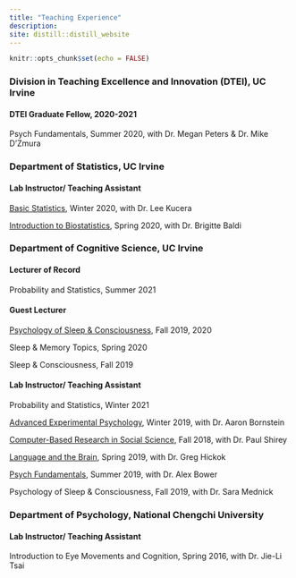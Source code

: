 ```yaml
---
title: "Teaching Experience"
description:
site: distill::distill_website
---
```


```r
knitr::opts_chunk$set(echo = FALSE)
```

### Division in Teaching Excellence and Innovation (DTEI), UC Irvine
#### DTEI Graduate Fellow, 2020-2021
Psych Fundamentals, Summer 2020, with Dr. Megan Peters & Dr. Mike D’Zmura

### Department of Statistics, UC Irvine                                       
#### Lab Instructor/ Teaching Assistant
[Basic Statistics](http://catalogue.uci.edu/allcourses/stats/), Winter 2020, with Dr. Lee Kucera

[Introduction to Biostatistics](http://catalogue.uci.edu/allcourses/stats/), Spring 2020, with Dr. Brigitte Baldi

### Department of Cognitive Science, UC Irvine 
#### Lecturer of Record
Probability and Statistics, Summer 2021

#### Guest Lecturer
[Psychology of Sleep & Consciousness](http://catalogue.uci.edu/allcourses/psych/), Fall 2019, 2020

Sleep & Memory Topics, Spring 2020

Sleep & Consciousness, Fall 2019

#### Lab Instructor/ Teaching Assistant
Probability and Statistics, Winter 2021

[Advanced Experimental Psychology](http://catalogue.uci.edu/allcourses/psych/), Winter 2019, with Dr. Aaron Bornstein

[Computer-Based Research in Social Science](http://catalogue.uci.edu/allcourses/soc_sci/), Fall 2018, with Dr. Paul Shirey

[Language and the Brain](http://catalogue.uci.edu/allcourses/psych/), Spring 2019, with Dr. Greg Hickok

[Psych Fundamentals](http://catalogue.uci.edu/allcourses/psych/), Summer 2019, with Dr. Alex Bower

Psychology of Sleep & Consciousness, Fall 2019, with Dr. Sara Mednick

### Department of Psychology, National Chengchi University
#### Lab Instructor/ Teaching Assistant
Introduction to Eye Movements and Cognition, Spring 2016, with Dr. Jie-Li Tsai
